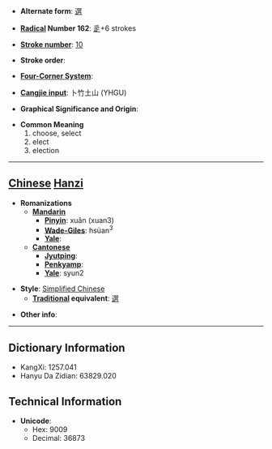 * '''Alternate form''': [[選]]

* '''[[Wiktionary:Chinese radical index| Radical]] Number 162''': [[Wiktionary:Chinese radical index 辵|辵]]+6 strokes

* '''[[Wiktionary:Chinese total strokes index|Stroke number]]''': [[Wiktionary:Chinese total strokes index 10|10]]

* '''Stroke order''': 

* '''[[Wiktionary:Chinese four corner index|Four-Corner System]]''': 

* '''[[Wiktionary:Chinese Cangjie index|Cangjie input]]''': 卜竹土山 (YHGU)

* '''Graphical Significance and Origin''': 

* '''Common Meaning'''
*#choose, select
*# elect
*# election


----

== [[Chinese]] [[Hanzi]] ==

* '''Romanizations'''
** '''[[Mandarin]]'''
*** '''[[Pinyin]]''': xuǎn (xuan3)
*** '''[[Wade-Giles]]''': hsüan<sup>3</sup>
*** '''[[Yale]]''': 
** '''[[Cantonese]]'''
*** '''[[Jyutping]]''':
*** '''[[Penkyamp]]''': 
*** '''[[Yale]]''': syun2

* '''Style''': [[Simplified Chinese]] 
** '''[[Traditional Chinese|Traditional]] equivalent''': [[選]]

* '''Other info''': 

----

== Dictionary Information ==

* KangXi: 1257.041
* Hanyu Da Zidian: 63829.020

== Technical Information ==

* '''Unicode''':
** Hex: 9009
** Decimal: 36873